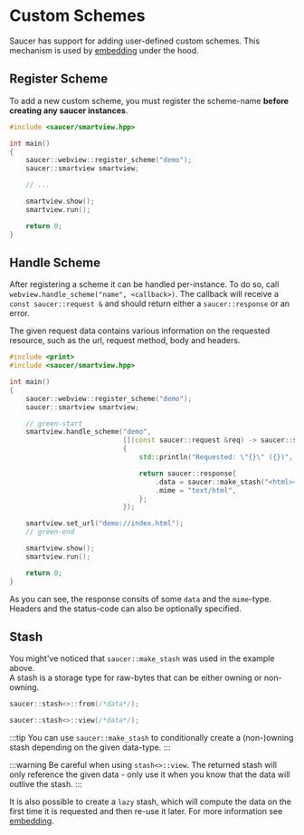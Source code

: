 # Custom Schemes

Saucer has support for adding user-defined custom schemes. This mechanism is used by [embedding](../embedding.mdx) under the hood.

## Register Scheme

To add a new custom scheme, you must register the scheme-name **before creating any saucer instances**.

```cpp title="Example: Register Scheme"
#include <saucer/smartview.hpp>

int main()
{
    saucer::webview::register_scheme("demo");
    saucer::smartview smartview;

    // ...

    smartview.show();
    smartview.run();

    return 0;
}
```

## Handle Scheme

After registering a scheme it can be handled per-instance. To do so, call `webview.handle_scheme("name", <callback>)`. 
The callback will receive a `const saucer::request &` and should return either a `saucer::response` or an error.

The given request data contains various information on the requested resource, such as the url, request method, body and headers.  

```cpp title="Example: Handle Scheme"
#include <print>
#include <saucer/smartview.hpp>

int main()
{
    saucer::webview::register_scheme("demo");
    saucer::smartview smartview;

    // green-start
    smartview.handle_scheme("demo",
                            [](const saucer::request &req) -> saucer::scheme_handler::result_type
                            {
                                std::println("Requested: \"{}\" ({})", req.url(), req.method());

                                return saucer::response{
                                    .data = saucer::make_stash("<html><body>Hello from scheme handler!</body></html>"),
                                    .mime = "text/html",
                                };
                            });

    smartview.set_url("demo://index.html");
    // green-end

    smartview.show();
    smartview.run();

    return 0;
}
```

As you can see, the response consits of some `data` and the `mime`-type. Headers and the status-code can also be optionally specified.  

## Stash

You might've noticed that `saucer::make_stash` was used in the example above.  
A stash is a storage type for raw-bytes that can be either owning or non-owning.

```cpp title="Example: Owning Data"
saucer::stash<>::from(/*data*/);
```

```cpp title="Example: Viewing Data"
saucer::stash<>::view(/*data*/);
```

:::tip
You can use `saucer::make_stash` to conditionally create a (non-)owning stash depending on the given data-type.
:::

:::warning
Be careful when using `stash<>::view`. The returned stash will only reference the given data - only use it when you know that the data will outlive the stash.
:::

It is also possible to create a `lazy` stash, which will compute the data on the first time it is requested and then re-use it later. For more information see [embedding](../embedding.mdx).
